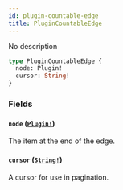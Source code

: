 ```yaml
---
id: plugin-countable-edge
title: PluginCountableEdge
---
```


No description

```graphql
type PluginCountableEdge {
  node: Plugin!
  cursor: String!
}
```

### Fields

#### `node` ([`Plugin!`](/developer/api-reference/objects/plugin))

The item at the end of the edge.

#### `cursor` ([`String!`](/developer/api-reference/scalars/string))

A cursor for use in pagination.
